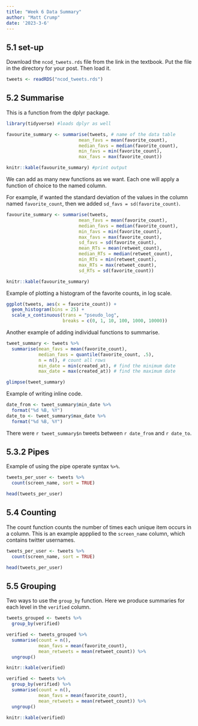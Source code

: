 ```yaml
---
title: "Week 6 Data Summary"
author: "Matt Crump"
date: '2023-3-6'
---
```


## 5.1 set-up

Download the `ncod_tweets.rds` file from the link in the textbook. Put the file in the directory for your post. Then load it.

```r
tweets <- readRDS("ncod_tweets.rds")
```


## 5.2 Summarise

This is a function from the dplyr package. 


```r
library(tidyverse) #loads dplyr as well

favourite_summary <- summarise(tweets, # name of the data table
                           mean_favs = mean(favorite_count),
                           median_favs = median(favorite_count),
                           min_favs = min(favorite_count),
                           max_favs = max(favorite_count))

knitr::kable(favourite_summary) #print output
```

We can add as many new functions as we want. Each one will apply a function of choice to the named column.

For example, if wanted the standard deviation of the values in the column named `favorite_count`, then we added `sd_favs = sd(favorite_count)`. 

```r
favourite_summary <- summarise(tweets,
                           mean_favs = mean(favorite_count),
                           median_favs = median(favorite_count),
                           min_favs = min(favorite_count),
                           max_favs = max(favorite_count),
                           sd_favs = sd(favorite_count),
                           mean_RTs = mean(retweet_count),
                           median_RTs = median(retweet_count),
                           min_RTs = min(retweet_count),
                           max_RTs = max(retweet_count),
                           sd_RTs = sd(favorite_count))

knitr::kable(favourite_summary)
```


Example of plotting a histogram of the favorite counts, in log scale.

```r
ggplot(tweets, aes(x = favorite_count)) +
  geom_histogram(bins = 25) +
  scale_x_continuous(trans = "pseudo_log", 
                     breaks = c(0, 1, 10, 100, 1000, 10000))
```

Another example of adding individual functions  to summarise.

```r
tweet_summary <- tweets %>%
  summarise(mean_favs = mean(favorite_count),
            median_favs = quantile(favorite_count, .5),
            n = n(), # count all rows
            min_date = min(created_at), # find the minimum date
            max_date = max(created_at)) # find the maximum date

glimpse(tweet_summary)
```


Example of writing inline code.

```r
date_from <- tweet_summary$min_date %>% 
  format("%d %B, %Y")
date_to <- tweet_summary$max_date %>% 
  format("%d %B, %Y")
```

There were `r tweet_summary$n` tweets between `r date_from` and `r date_to`.

## 5.3.2 Pipes

Example of using the pipe operate syntax `%>%`.

```r
tweets_per_user <- tweets %>%
  count(screen_name, sort = TRUE)

head(tweets_per_user)
```

## 5.4 Counting

The count function counts the number of times each unique item occurs in a column. This is an example appplied to the `screen_name` column, which contains twitter usernames.

```r
tweets_per_user <- tweets %>%
  count(screen_name, sort = TRUE)

head(tweets_per_user)
```


## 5.5 Grouping

Two ways to use the `group_by` function. Here we produce summaries for each level in the `verified` column.

```r

tweets_grouped <- tweets %>%
  group_by(verified)

verified <- tweets_grouped %>%
  summarise(count = n(),
            mean_favs = mean(favorite_count),
            mean_retweets = mean(retweet_count)) %>%
  ungroup()

knitr::kable(verified)

```

```r

verified <- tweets %>%
  group_by(verified) %>%
  summarise(count = n(),
            mean_favs = mean(favorite_count),
            mean_retweets = mean(retweet_count)) %>%
  ungroup()

knitr::kable(verified)
```
